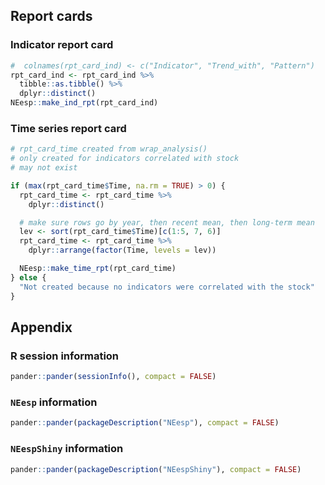 ## Report cards

### Indicator report card

```r
#  colnames(rpt_card_ind) <- c("Indicator", "Trend_with", "Pattern")
rpt_card_ind <- rpt_card_ind %>%
  tibble::as.tibble() %>%
  dplyr::distinct()
NEesp::make_ind_rpt(rpt_card_ind)

```

### Time series report card

```r
# rpt_card_time created from wrap_analysis()
# only created for indicators correlated with stock
# may not exist

if (max(rpt_card_time$Time, na.rm = TRUE) > 0) {
  rpt_card_time <- rpt_card_time %>%
    dplyr::distinct()

  # make sure rows go by year, then recent mean, then long-term mean
  lev <- sort(rpt_card_time$Time)[c(1:5, 7, 6)]
  rpt_card_time <- rpt_card_time %>%
    dplyr::arrange(factor(Time, levels = lev))

  NEesp::make_time_rpt(rpt_card_time)
} else {
  "Not created because no indicators were correlated with the stock"
}
```

## Appendix

### R session information
```r
pander::pander(sessionInfo(), compact = FALSE)
```

### `NEesp` information
```r
pander::pander(packageDescription("NEesp"), compact = FALSE)
```

### `NEespShiny` information
```r
pander::pander(packageDescription("NEespShiny"), compact = FALSE)
```
